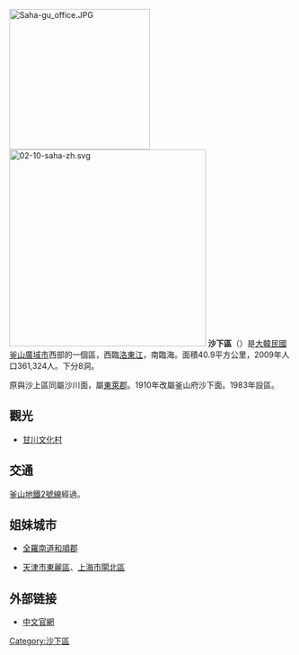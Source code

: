 {{Infobox settlement
| name                    = 沙下區
| native_name_lang        = 韓語
| translit_lang1          = [[韓語|韓語]] 
| settlement_type         = [[韩国行政区划|自治區]]
| translit_lang1_type1    = [[諺文|諺文]]
| translit_lang1_info1    = 사하구
| translit_lang1_type2    = [[朝鮮漢字|漢字]]
| translit_lang1_info2    = 沙下區
| translit_lang1_type3    = {{nowrap|[[文化观光部2000年式|文化观光部2000年式]]}}
| translit_lang1_info3    = Saha-gu
| translit_lang1_type4    = {{nowrap|[[马科恩-赖肖尔表记法|马科恩-赖肖尔表记法]]}}
| translit_lang1_info4    = Saha-gu
| image_skyline           = Gamcheon Culture Village View 1.jpg
| image_caption           = [[甘川文化村|甘川洞文化村]]
| image_flag              = Flag of Saha, Busan.svg
| image_map               = Busan Saha-gu.svg
| map_caption             = 沙下區在釜山廣域市的位置
| subdivision_type        = 國家
| subdivision_name        = {{ROK}}
| subdivision_type1       = [[朝鮮地區|地區]]
| subdivision_name1       = [[嶺南地方|嶺南地方]]
| subdivision_type2       = 省級行政區
| subdivision_name2       = [[釜山廣域市|釜山廣域市]]
| parts_type              = 行政區劃
| parts                   = 16[[行政洞|行政洞]]、8[[法定洞|法定洞]]
| governing_body          = 沙下區廳
| leader_title            = 區廳長
| leader_name             = {{link-ko|金泰碩|김태석 (1958년)}}
| leader_party            = {{MPK}}
| leader_title1           = 國會議員
| leader_name1            = {{ubl|甲：[[崔仁昊|崔仁昊]]{{small|（{{MPK}}）}}|乙：[[趙慶泰|趙慶泰]]{{small|（{{PPP}}）}}}}
| area_total_km2          = 41.70
| population_total        = 306,003
| population_density_km2  = auto
| population_as_of        = 2021年
| blank_name              = 區樹
| blank_info              = [[槐樹|槐樹]]
| blank1_name             = 區花
| blank1_info             = [[薔薇|薔薇]]
| blank2_name             = 區鳥
| blank2_info             = [[小天鵝|小天鵝]]
| website                 = [http://www.saha.go.kr/main.do 沙下區廳官網]
}}
[[File:Saha-gu_office.JPG|250px]]
[[File:02-10-saha-zh.svg|350px]]
'''沙下區'''（{{kor|諺=사하구|漢=沙下區|羅=Saha gu|f=y}}）是[[大韓民國|大韓民國]][[釜山廣域市|釜山廣域市]]西部的一個區，西臨[[洛東江|洛東江]]，南臨海。面積40.9平方公里，2009年人口361,324人。下分8洞。

原與沙上區同屬沙川面，屬[[東萊郡|東萊郡]]。1910年改屬釜山府沙下面。1983年設區。

== 觀光 ==
* [[甘川文化村|甘川文化村]]
== 交通 ==
[[釜山地鐵2號線|釜山地鐵2號線]]經過。

== 姐妹城市 ==
* {{ROK}}[[全羅南道|全羅南道]][[和順郡|和順郡]]
* {{PRC}}[[天津市|天津市]][[東麗區|東麗區]]、[[上海市|上海市]][[閘北區|閘北區]]

== 外部链接 ==
* [http://chinese.saha.go.kr/ 中文官網]{{Wayback|url=http://chinese.saha.go.kr/ |date=20110813132359 }}

{{釜山广域市}}
{{Authority control}}
[[Category:沙下區|Category:沙下區]]